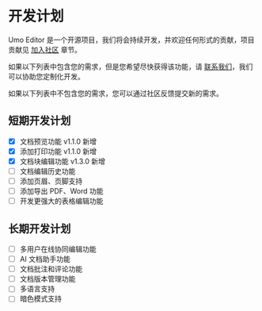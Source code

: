 
# 开发计划

Umo Editor 是一个开源项目，我们将会持续开发，并欢迎任何形式的贡献，项目贡献见 [加入社区](/docs/#加入社区) 章节。

如果以下列表中包含您的需求，但是您希望尽快获得该功能，请 [联系我们](/docs/#联系我们)，我们可以协助您定制化开发。

如果以下列表中不包含您的需求，您可以通过社区反馈提交新的需求。

## 短期开发计划

- [x] 文档预览功能 <Badge theme="success">v1.1.0 新增</Badge>
- [x] 添加打印功能 <Badge theme="success">v1.1.0 新增</Badge>
- [x] 文档块编辑功能 <Badge theme="success">v1.3.0 新增</Badge>
- [ ] 文档编辑历史功能
- [ ] 添加页眉、页脚支持
- [ ] 添加导出 PDF、Word 功能
- [ ] 开发更强大的表格编辑功能

## 长期开发计划

- [ ] 多用户在线协同编辑功能
- [ ] AI 文档助手功能
- [ ] 文档批注和评论功能
- [ ] 文档版本管理功能
- [ ] 多语言支持
- [ ] 暗色模式支持
